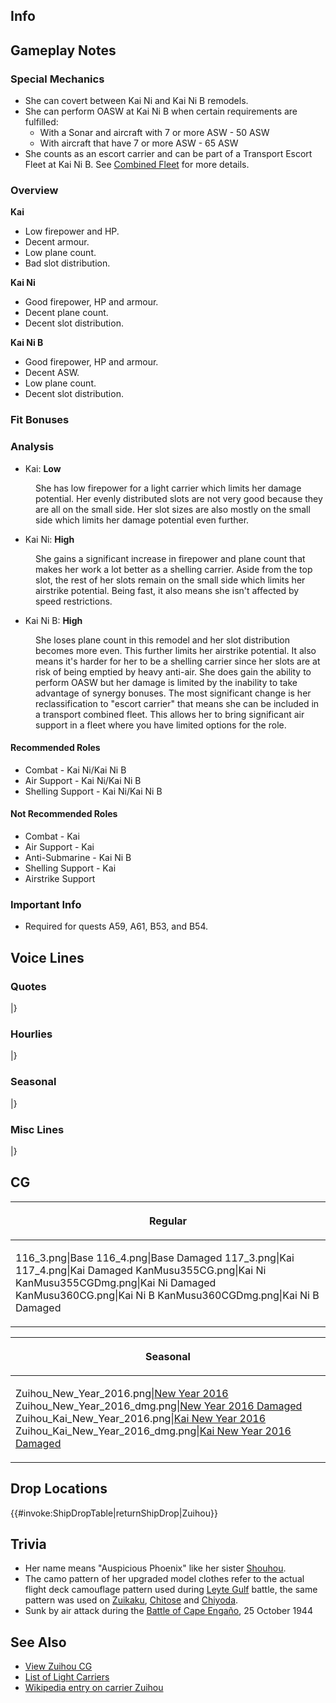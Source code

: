 ==Info==
{{KanmusuInfo|ID=112}}
{{KanmusuInfo|ID=113}}
{{KanmusuInfo|ID=355}}
{{KanmusuInfo|ID=360}}

==Gameplay Notes==
===Special Mechanics===
* She can covert between Kai Ni and Kai Ni B remodels.
* She can perform OASW at Kai Ni B when certain requirements are fulfilled:
** With a Sonar and aircraft with 7 or more ASW - 50 ASW
** With aircraft that have 7 or more ASW - 65 ASW
* She counts as an escort carrier and can be part of a Transport Escort Fleet at Kai Ni B. See [[Combined Fleet]] for more details.

===Overview===
'''Kai'''
* Low firepower and HP.
* Decent armour.
* Low plane count.
* Bad slot distribution.

'''Kai Ni'''
* Good firepower, HP and armour.
* Decent plane count.
* Decent slot distribution.

'''Kai Ni B'''
* Good firepower, HP and armour.
* Decent ASW.
* Low plane count.
* Decent slot distribution.

===Fit Bonuses===
{{:{{BASEPAGENAME}}/Equipment Bonuses}}
{{clear}}

===Analysis===
* Kai: '''Low'''
: She has low firepower for a light carrier which limits her damage potential. Her evenly distributed slots are not very good because they are all on the small side. Her slot sizes are also mostly on the small side which limits her damage potential even further.

* Kai Ni: '''High'''
: She gains a significant increase in firepower and plane count that makes her work a lot better as a shelling carrier. Aside from the top slot, the rest of her slots remain on the small side which limits her airstrike potential. Being fast, it also means she isn't affected by speed restrictions.

* Kai Ni B: '''High'''
: She loses plane count in this remodel and her slot distribution becomes more even. This further limits her airstrike potential. It also means it's harder for her to be a shelling carrier since her slots are at risk of being emptied by heavy anti-air. She does gain the ability to perform OASW but her damage is limited by the inability to take advantage of synergy bonuses. The most significant change is her reclassification to "escort carrier" that means she can be included in a transport combined fleet. This allows her to bring significant air support in a fleet where you have limited options for the role.

====Recommended Roles====
* Combat - Kai Ni/Kai Ni B
* Air Support - Kai Ni/Kai Ni B
* Shelling Support - Kai Ni/Kai Ni B

====Not Recommended Roles====
* Combat - Kai
* Air Support - Kai
* Anti-Submarine - Kai Ni B
* Shelling Support - Kai
* Airstrike Support

===Important Info===
*Required for quests A59, A61, B53, and B54.

==Voice Lines==
===Quotes===
{{ShipquoteHeader}}
{{ShipquoteKai
|scenario = Introduction
|origin = 瑞鳳です。軽空母ですが、錬度が上がれば、正規空母並の活躍をお見せできます。
|translation = I'm Zuihou. Even though I'm a light carrier, I can show you that I'll be as good as standard carriers with some experience.
|audio = Zuihou-Introduction.ogg
}}
{{ShipquoteKai
|scenario = Introduction
|kai = yes
|origin = 瑞鳳です！改装後の服はどうでしょうか。また頑張ります。
|translation = I'm Zuihou! How are my remodelled clothes? I'll keep doing my best.
|audio = ZuihouKai-Introduction.ogg
}}
{{ShipquoteKai
|scenario = Introduction
|kai2 = yes
|origin = 瑞鳳です！大規模改装しちゃえました！ぎゅーっと、もっと頑張ります！
|translation = I'm Zuihou! I've gotten my major remodel! I'll do my very, very best!
|audio = ZuihouKaiNi-Intro.mp3
}}
{{ShipquoteKai
|scenario = Library
|origin = 祥鳳型軽空母、瑞鳳です。
も元々は高速給油艦として計画され、次に潜水母艦、最終的に軽空母として完成しました。
小柄なボディだけれど、機動部隊最後の日まで敢闘しました。
|translation = I'm the Shouhou-class light carrier, Zuihou.<ref>The IJN officially classified her as a Zuihou-class carrier, the Shouhou-class designation was used in post-war publications.</ref> 
I was orginally planned as a high-speed oiler, then a submarine tender, then I was finally completed as a light carrier.<ref>She was originally planned as the oiler Takasaki, later submarine tender after Japan left the [https://en.wikipedia.org/wiki/London_Naval_Treaty London Naval Treaty].</ref>
I may have a small body but I fought to the last days of the Task Force.
|audio = Zuihou-Library.ogg
}}
{{ShipquoteKai
|scenario = Secretary 1
|origin = 九九艦爆は、足が可愛いのよ、足が。
|translation = The Type 99 has cute landing gear don't you know.
|audio = Zuihou-Secretary_1.ogg
}}
{{ShipquoteKai
|scenario = Secretary 2
|origin = 彗星は彗星で悪くないんだけれど、整備大変なのよ、整備が。
|translation = The Suisei isn't bad but the maintenance is a nightmare.<ref>The [https://en.wikipedia.org/wiki/Aichi_Atsuta Aichi Atsuta] engine used in the Suisei was notorious for being difficult to maintain.</ref>
|audio = Zuihou-Secretary_2.ogg
}}
{{ShipquoteKai
|scenario = Secretary 3
|origin = 天山は…って、あれ？うん、提督？格納庫弄るの止めてくれない？うん…ていうか、邪魔。
|translation = The Tenzan is... huh? Uh, Admiral? Can you please stop groping my hangar? Yeah... you're being a bother.
|audio = Zuihou-Secretary_3.ogg
}}
{{ShipquoteKai
|scenario = Secretary Idle
|origin = 近海の索敵や、輸送船団の護衛も大事よね。って、提督、仕事しようよ。
|translation = It's important to patrol the coastal waters and escort convoys too. L-let's get to work, Admiral.
|audio = Zuihou-Idle.ogg
}}
{{ShipquoteKai
|scenario = Secretary (Married)
|origin = 提督、いつもお疲れさま。私たち軽空母も大事にしてくれて、嬉しいな。
|translation = Thanks for all your hard work, Admiral. I'm happy that you take good care of us light carriers.
|audio = Zuihou-Wedding_Line.ogg
}}
{{ShipquoteKai
|scenario = Secretary (Married)
|kai = yes
|origin = 提督、あの、私、卵焼きいっぱい焼いたんだけど、食べる？やあ、本当？へへ、良かった。
|translation = I, uh, made a lot of omelette, Admiral; want some? Oh, really? Hehe, that's great.
|audio = ZuihouKai-Wedding_Line.ogg
}}
{{ShipquoteKai
|scenario = Wedding
|origin = 提督、何に？航空隊の視察…じゃないの？あ、なんか顔が真剣だけど。えっ、その花束って、えっ、私に。あ…あ…どうしよう。あ…あ…ありが…とう。
|translation = What is it, Admiral? It's not an... air wing inspection right? Ah, you have a really serious expression on. Eh, that bouquet is, eh, for me. Ah... ah... What should I do? Th-thank...you.
|audio = Zuihou-Wedding.ogg
}}
{{ShipquoteKai
|scenario = Player's Score
|origin = 戦績とかいつ見るの？今で、いや。別に、いつでもいいけど。
|translation = When are you going to have a look at the score? Not now. No reason, anytime is fine.
|audio = Zuihou-Looking_At_Scores.ogg
}}
{{ShipquoteKai
|scenario = Joining the Fleet
|origin = 航空母艦、瑞鳳。推して参ります。
|translation = Aircraft carrier, Zuihou. Heading out now.
|audio = Zuihou-Joining_A_Fleet.ogg
}}
{{ShipquoteKai
|scenario = Joining the Fleet
|kai = yes
|origin = 航空母艦、瑞鳳。抜錨しちゃいます！
|translation = Aircraft carrier, Zuihou. Setting sail!
|audio = ZuihouKai-Joining_A_Fleet.ogg
}}
{{ShipquoteKai
|scenario = Joining the Fleet
|kai2 = yes
|origin = はい、瑞鳳もご一緒します、もちろん！
|translation = Yes, I'll definitely be coming along too!<ref>Introduced as Final Battle 2018 sortie start line.</ref>
|audio = Zuihou_Kantai_Kessen_2018_Sortie.mp3
}}
{{ShipquoteKai
|scenario = Equipment 1
|origin = 新鋭機っていいよね、やっぱり。
|translation = New planes are definitely nice.
|audio = Zuihou-Equipment_1.ogg
}}
{{ShipquoteKai
|scenario = Equipment 1
|kai = yes
|origin = いい艦載機ですね、かわいいです。
|translation = This is a nice plane, it's cute.
|audio = ZuihouKai-Equipment_1.ogg
}}
{{ShipquoteKai
|scenario = Equipment 2
|origin = 高速給油艦とかに戻しちゃ駄目だからね。
|translation = Don't turn me back into a high-speed oiler.
|audio = Zuihou-Equipment_2.ogg
}}
{{ShipquoteKai
|scenario = Equipment 3
|origin = いいかもね。
|translation = Looks good.
|audio = Zuihou-Equipment_3.ogg
}}
{{ShipquoteKai
|scenario = Equipment 3
|kai = yes
|origin = お弁当、食べる？
|translation = Want to have a lunch box?
|audio = ZuihouKai-Equip3.mp3
}}
{{ShipquoteKai
|scenario = Supply
|origin = 艦載機もしっかり頼むわね。
|translation = Please take care of my planes too.
|audio = Zuihou-Supply.ogg
}}
{{ShipquoteKai
|scenario = Supply
|kai = yes
|origin = ありがとう。後でお返しに、卵焼き焼いてあげるね。
|translation = Thanks. I'll cook some omelette for you in return later.
|audio = ZuihouKai-Supply.ogg
}}
{{ShipquoteKai
|scenario = Docking (Minor Damage)
|origin = 装甲は薄いからね。当たらなきゃいいのよ。
|translation = My armour is thin after all. It's best that I don't get hit.
|audio = Zuihou-Docking_Minor.ogg
}}
{{ShipquoteKai
|scenario = Docking (Major Damage)
|origin = やられちゃったな。温泉、入りたいな。
|translation = I got beat. I wanna get in a hot spring.
|audio = Zuihou-DockMajor.mp3
}}
{{ShipquoteKai
|scenario = Docking (Major Damage)
|kai = yes
|origin = ううん…やられちゃった。少し長湯してもいいかな、ね？
|translation = Yeah... I got beat. Can I take a bit of a long bath?
|audio = ZuihouKai-DockMajor.mp3
}}
{{ShipquoteKai
|scenario = Construction
|origin = 新しい艦ができたみたい。空母かな。
|translation = Looks like a new ship has arrived. Is it a carrier?
|audio = Zuihou-Construction.ogg
}}
{{ShipquoteKai
|scenario = Construction
|kai = yes
|origin = 新しい艦娘が来たみたい。正規空母かな？
|translation = Looks like a new ship girl has arrived. Is it a standard carrier?
|audio = ZuihouKai-Construction.ogg
}}
{{ShipquoteKai
|scenario = Returning from Sortie
|origin = 艦隊が帰投しました。みんな無事かな。
|translation = The fleet has returned to port. Is everyone alright?
|audio = Zuihou-Returning_From_Sortie.ogg
}}
{{ShipquoteKai
|scenario = Starting a Sortie
|origin = 小沢艦隊の本当の力、見せてやりましょ。
|translation = I'll now show you the true power of the Ozawa Fleet.<ref>The fleet under [https://en.wikipedia.org/wiki/Jisabur%C5%8D_Ozawa Vice Admiral Ozawa Jisaburou] at the Battle of the Philippine Sea.</ref>
|audio = Zuihou-Starting_A_Sortie.ogg
}}
{{ShipquoteKai
|scenario = Starting a Sortie
|kai2 = yes
|origin = 三航戦、旗艦、瑞鳳、抜錨しちゃいます！
|translation = CarDiv3, flagship Zuihou, setting sail!
|audio = ZuihouKaiNi-Sortie.mp3
}}
{{ShipquoteKai
|scenario = Starting a Battle
|origin = さあ、やるわよ！攻撃隊、発艦。
|translation = Now, let's do this! Attack corps, take off.
|audio = Zuihou-Battle_Start.ogg
}}
{{ShipquoteKai
|scenario = Attack
|origin = アウトレンジ、決めます。
|translation = We'll decide this at long range.<ref>IJN planes had superior range to USN ones and they would try to engage USN carrier beyond the range of their aircraft.</ref>
|audio = Zuihou-Attack.ogg
}}
{{ShipquoteKai
|scenario = Attack
|kai2 = yes
|origin = 六五三空、発艦始めてください！
|translation = 653rd, please begin takeoff!<ref>Referring to the [https://ja.wikipedia.org/wiki/%E7%AC%AC%E5%85%AD%E4%BA%94%E4%B8%89%E6%B5%B7%E8%BB%8D%E8%88%AA%E7%A9%BA%E9%9A%8A 653rd Naval Air Group] that operated from Zuihou, [[Chitose]] and [[Chiyoda]] during the Battle of Leyte Gulf.</ref>
|audio = ZuihouKaiNi-Attack.mp3
}}
{{ShipquoteKai
|scenario = Air Battle
|origin = 数は少なくても、精鋭だから。
|translation = Even if they are few, they are the elite.
|audio = Zuihou-Air_Battle.ogg
}}
{{ShipquoteKai
|scenario = Night Battle
|origin = そうね、追撃しちゃいますか。
|translation = That's right, we need to pursue them.
|audio = Zuihou-Night_Battle.ogg
}}
{{ShipquoteKai
|scenario = Night Battle
|kai = yes
|origin = よし、艦隊、追撃戦に移行します。行きます。
|translation = Alright fleet, let's begin the pursuit. Let's go.
|audio = ZuihouKai-NightBattle.mp3
}}
{{ShipquoteKai
|scenario = MVP
|origin = 瑞鳳の航空隊が活躍したの、やった。軽空母だって、頑張れば活躍できるのよ。
|translation = I'm glad that my attack corps were able to contribute lots. I can play a large role even if I'm a light carrier.
|audio = Zuihou-MVP.ogg
}}
{{ShipquoteKai
|scenario = Minor Damage 1
|origin = きゃ…飛行甲板は無事。
|translation = Kyah... The flight deck is still fine.
|audio = Zuihou-Minor_Damage_1.ogg
}}
{{ShipquoteKai
|scenario = Minor Damage 1
|kai = yes
|origin = いや、飛行甲板が…格納庫が…
|translation = No, my flight deck is... my hangar is...
|audio = ZuihouKai-MinorDamage1.mp3
}}
{{ShipquoteKai
|scenario = Minor Damage 2
|origin = 痛た…たたた。やるわね。
|translation = Ow...owowow. Now you've done it.
|audio = Zuihou-Minor_Damage_2.ogg
}}
{{ShipquoteKai
|scenario = Minor Damage 2
|kai = yes
|origin = 痛た…たたた。あんまりこの迷彩は役に立たないのかな。
|translation = Ow...owowow. I wonder if this camouflage is of any use.
|audio = ZuihouKai-MinorDamage2.mp3
}}
{{ShipquoteKai
|scenario = Major Damage
|origin = やら…れた。あ…でも、エンガノ岬のようにはいかないん、だから。
|translation = They... got me. Ah... But this won't go like Cape Engano.<ref>She was sunk during the [https://en.wikipedia.org/wiki/Battle_of_Leyte_Gulf Battle of Leyte Gulf] at the Battle of cape Engano.</ref>
|audio = Zuihou-Major_Damage.ogg
}}
{{ShipquoteKai
|scenario = Sunk
|origin = 総員、退艦。また、沈むのね。祥鳳、また、会えるかな。
|translation = All hands, abandon ship. I'm sinking again huh. I wonder if I can meet Shouhou again.
|audio = Zuihou-Sunk.ogg
}}
|} <references/>

{{clear}}

===Hourlies===
{{ShipquoteHeader | type = hourly}}
{{ShipquoteKai
|scenario = 00:00 
|origin = 日付が変わったよ、提督。
|translation = The date has changed, Admiral.
|audio = Zuihou-00.ogg
}}
{{ShipquoteKai
|scenario = 01:00 
|origin = 現在時刻、マルヒトマルマル。
|translation = The time is now 0100.
|audio = Zuihou-01.ogg
}}
{{ShipquoteKai
|scenario = 02:00 
|origin = 時刻はマルフタマルマル。眠くない？
|translation = The time is now 0200. Aren't you sleepy?
|audio = Zuihou-02.ogg
}}
{{ShipquoteKai
|scenario = 03:00 
|origin = 提督、マルサンマルマルになりました。
|translation = It's now 0300, Admiral.
|audio = Zuihou-03.ogg
}}
{{ShipquoteKai
|scenario = 04:00 
|origin = 時刻は…マルヨンマルマルよ。朝じゃないの。
|translation = The time is... 0400. It's not morning yet.
|audio = Zuihou-04.ogg
}}
{{ShipquoteKai
|scenario = 05:00 
|origin = 現在時刻…マルゴマルマル…。とうとう朝になっちゃった。
|translation = The time is now... 0500... It's finally morning now.
|audio = Zuihou-05.ogg
}}
{{ShipquoteKai
|scenario = 06:00 
|origin = マルロクマルマル。思い切り朝よ。
|translation = 0600. It's really morning now.
|audio = Zuihou-06.ogg
}}
{{ShipquoteKai
|scenario = 07:00 
|origin = マルナナマルマルです。提督、朝ご飯作って?
|translation = It's 0700. Are you making breakfast, Admiral?
|audio = Zuihou-07.ogg
}}
{{ShipquoteKai
|scenario = 08:00 
|origin = 時刻は、マルハチマルマルです。
|translation = The time is now 0800.
|audio = Zuihou-08.ogg
}}
{{ShipquoteKai
|scenario = 09:00 
|origin = 現在時刻、マルキュウマルマルよ。一応直掩機飛ばしとく？
|translation = The time is now 0900. Should send out the combat air patrols?
|audio = Zuihou-09.ogg
}}
{{ShipquoteKai
|scenario = 10:00 
|origin = ヒトマルマルマルです。さあ、お仕事お仕事。
|translation = It's 1000. Right, time to get to work.
|audio = Zuihou-10.ogg
}}
{{ShipquoteKai
|scenario = 11:00 
|origin = ヒトヒトマルマル。お弁当食べちゃう？
|translation = 1100. Do you want to have a lunch box?
|audio = Zuihou-11.ogg
}}
{{ShipquoteKai
|scenario = 12:00 
|origin = お昼です！提督、お弁当広げましょう♪。私の作った玉子焼き食べる。
|translation = It's luncht! Let's lay out the lunch box, Admiral♪ Have some of the omelette that I made.
|audio = Zuihou-12.ogg
}}
{{ShipquoteKai
|scenario = 13:00 
|origin = 午後の部です！ヒトサンマルマルよ。
|translation = It's the afternoon now! It's 1300.
|audio = Zuihou-13.ogg
}}
{{ShipquoteKai
|scenario = 14:00 
|origin = 時刻は、ヒトヨンマルマルになりました。
|translation = The time is now 1400.
|audio = Zuihou-14.ogg
}}
{{ShipquoteKai
|scenario = 15:00 
|origin = ヒトゴーマルマルよ。スイーツ食べたいな。ねぇ、提督♪。
|translation = It's 1500. I want to eat some sweets. Hey, Admiral♪
|audio = Zuihou-15.ogg
}}
{{ShipquoteKai
|scenario = 16:00 
|origin = 時刻は、ヒトロク…マルマルですっ♪。
|translation = The time is now 16... 00♪
|audio = Zuihou-16.ogg
}}
{{ShipquoteKai
|scenario = 17:00 
|origin = ヒトナナマルマルよ。そろそろ夜ね。
|translation = It's 1700. It's almost night huh.
|audio = Zuihou-17.ogg
}}
{{ShipquoteKai
|scenario = 17:00 
|kai2 = yes
|origin = ヒトナナマルマルよ。見て見て、夕日！ねぇ、大好き。
|translation = It's 1700. Look at the sunset! Hey, I love it.<ref>She's being coy here. What she says can both means she loves the sunset or she loves you.</ref>
|audio = ZuihouKaiNi-1700.mp3
}}
{{ShipquoteKai
|scenario = 18:00 
|origin = 日没です。ヒトハチマルマルよ。
|translation = It's sunset. It's 1800.
|audio = Zuihou-18.ogg
}}
{{ShipquoteKai
|scenario = 19:00 
|origin = ヒトマルマ…あ、つまり、7時よ。日が暮れたわね。
|translation = 100... Ah, I mean it's 7 o'clock. The sun has set.
|audio = Zuihou-19.ogg
}}
{{ShipquoteKai
|scenario = 20:00 
|origin = フタマルマルマル。お腹空かない？
|translation = 2000. Aren't you hungry?
|audio = Zuihou-20.ogg
}}
{{ShipquoteKai
|scenario = 21:00 
|origin = 現在時刻、フタヒトマルマルよ。半舷上陸で飲みに行っちゃう？
|translation = The time is now 2100. Want to take some shore leave and go drinking?
|audio = Zuihou-21.ogg
}}
{{ShipquoteKai
|scenario = 22:00 
|origin = 提督、フタフタマルマルです。今日も疲れたねぇ。えっ、疲れてないの？
|translation = It's 2200, Admiral. Today was tiring too. Eh, you're not tired?
|audio = Zuihou-22.ogg
}}
{{ShipquoteKai
|scenario = 23:00 
|origin = 現在時刻、フタサンマルマル。ふ…ふぁ…あ…あ…早く寝て、早く起きようよ。
|translation = The time is now 2300. *yaaaaaaaaaawn*... Early to bed, early to rise.
|audio = Zuihou-23.ogg
}}
|} <references/>

{{clear}}

===Seasonal===
{{SeasonalHeaderOld}}
{{SeasonalQuote
|scenario = [[Seasonal/Christmas_2014|Christmas 2014]]
|origin =クリスマスですね。私もクリスマスっぽい卵焼き焼いてみたな！どう？
|translation =	It's Christmas, isn't it? I tried to make Christmas themed tamagoyaki! How is it?
|audio = Zuihou_christmas2014.ogg
|notes =
}}
{{SeasonalQuote
|scenario = [[Seasonal/New_Year_2015|New Year 2015]]
|origin = 謹賀新年、あけましておめでとうございます。・・・あのっ・・・私の作った伊達巻・・・たべる？
|translation =	I wish you a very Happy New Year. …Umm… Want to try… some of the datemaki I made?<ref>[https://en.wikipedia.org/wiki/Osechi Datemaki] is part of the traditional Japanese New Year spread. It is sweet rolled omelette mixed with fish paste or mashed shrimp.</ref>
|audio = Zuihou_New_Years_Day_2016.ogg
|notes = 
}}
{{SeasonalQuote
|scenario = [[Seasonal/Setsubun_2015|Setsubun 2015]]
|origin =節分の季節ですね。一応、豆も炒っておきました。提督用の卵焼きも、万全です！
|translation =	So it’s already the time for Setsubun. I’ve already roasted the beans. The omelette for the Admiral is also perfect!
|audio = Zuihou_Setsubun_2015_Sec1.ogg
|notes = 
}}
{{SeasonalQuote
|scenario = [[Seasonal/Second_Anniversary|2nd Anniversary]]
|origin = 提督、今日は素敵な一日ですね。そんな日に、一緒に玉子焼き食べれて、よかったです！
|translation =	Today is a wonderful day, Admiral. It’d be good if we could have omelettes together on a day like this.
|audio = 112_Zuihou_2ndAnniv.mp3
|notes = 
}}
{{SeasonalQuote
|scenario = [[Seasonal/Early_Autumn_2015_Seasonal_Update|Early Autumn 2015]]
|origin = 提督、秋ですね。卵焼きもいいけど、焼き芋もいいですよね？焼き芋、焼いちゃう？
|translation =	It’s autumn, Admiral. Omelette is fine but roasted sweet potato is nice too right? Shall we make some?
|audio = Zuihou_Early_Autumn2015.ogg
|notes =
}}
{{SeasonalQuote
|scenario = [[Seasonal/End_of_Year_2015|End of Year 2015]]
|origin = 提督、あっという間に今年も年末です。一緒に大掃除かんばりましょ！私箒持ってきますね！
|translation =	The year just flew by, Admiral. Let’s spring clean together! I’ll go get a broom!
|audio = Zuihou_Year_End_2015_Sec1.ogg
|notes = 
}}
{{SeasonalQuote
|scenario = [[Seasonal/Valentine%27s_Day_2016|Valentine’s Day 2016]]
|origin = 提督、私が本気で作ったチョコレート…食べる？
|translation =	Will you have some… of the chocolate I put my heart into, Admiral?
|audio = Zuihou_Valentine_Sec1.ogg
|notes = 
}}
{{SeasonalQuote
|scenario = [[Seasonal/White_Day_2016|White Day 2016]]
|origin = えぇ、提督、これ私に？あぁ…チョコレートのお返しですか？ありがとうございます♪
|translation =	Eh, is this for me, Admiral? Ah… in return for the chocolates? Thank you very much♪
|audio = Zuihou_White_Day_2016.ogg
|notes = 
}}
{{SeasonalQuote
|scenario = [[Seasonal/Third_Anniversary|3rd Anniversary]]
|origin = 提督、三周年です、三周年！記念の卵焼き、はりきって沢山つくりますね！
|translation =	It’s the 3rd Anniversary now, Admiral! I’ll do my best to make lots of Anniversary omelettes!
|audio = Zuihou_3rd_Anniversary_Sec1.mp3
|notes = 
}}
{{SeasonalQuote
|scenario = [[Seasonal/Rainy_Season_2016|Rainy Season 2016]]
|origin = 雨の日が多い。はぁ…梅雨の季節ですね。雨の鎮守府も、静かでいいですね。うふふ♪
|translation =	So many rainy days. *Sigh*… It’s the rainy season. It’s nice how the rain makes the Naval Base peaceful.  Ufufu♪
|audio = Zuihou_Rainy_Season_2016_Sec1.mp3
|notes = 
}}
{{SeasonalQuote
|scenario = [[Seasonal/Early_Summer_2016|Early Summer 2016]]
|origin = 提督、少し暑くなってきましたね。夏が来ちゃうのかぁ？あぁ…水着、どうしよう…
|translation =	It’s gotten a bit hotter, Admiral. Is it summer already? Ah… What’ll I do about my swimsuit… 
|audio = Zuihou_Early_Summer_Sec1_2016.ogg
|notes = 
}}
{{SeasonalQuote
|scenario = [[Seasonal/Summer_2016|Midsummer 2016]]
|origin = 夏ですね。提督、一緒にかき氷はどう？私…いちごミルク！提督は？何味がお好き？
|translation =	It’s summer. How about getting some shaved ice with me, Admiral? I’ll… have strawberry milk! What will you have, Admiral? What flavour do you like?
|audio = Zuihou_Sec1_Midsummer_2016.ogg
|notes = 
}}
{{SeasonalQuote
|scenario = [[Seasonal/Coming_of_Spring_2017|Spring 2017]]
|origin = 提督、春ですね。やっぱり春はうきうきしちゃいます。春の新作卵焼き、食べる？
|translation =	It’s spring, Admiral. Spring definitely makes me feel cheerful. Would you like to try my new springtime omelette? 
|audio = Zuihou_Spring_Sec1_2017.mp3
|notes = 
}}
{{SeasonalQuote
|scenario = [[Seasonal/Fifth_Anniversary|5th Anniversary]]
|origin = 提督、五周年です、五周年。記念の美味しい卵焼き、張り切っていっぱい焼きますね。提督、食べる？
|translation =	It’s the 5th Anniversary, Admiral. I’ll work hard to make some delicious tamagoyaki to celebrate. Will you have some, Admiral?
|audio = Zuihou_5th_Anniversary_Sec1.mp3
|notes = 
}}
{{SeasonalQuote
|scenario = [[Seasonal/Summer_2018|Summer 2018]]
|origin = 提督、少し暑くなって来ましたね。夏が来ちゃうのかぁ。あぁ、水着どうしよう？
|translation =	It's gotten a bit hotter, Admiral. I guess summer is coming. Ah, what should I do about a swimsuit?
|audio = Zuihou_Summer_2018_Sec1.mp3
|notes = 
}}
{{SeasonalQuote
|scenario = [[Seasonal/Sixth_Anniversary|6th Anniversary]]
|origin = 提督、六周年です！六周年！お祝いの美味しい卵焼き、いっぱい、いっぱい作るから。提督、いっぱい食べる？
|translation =	Admiral, it's the 6th Anniversary! It's here! I'm going to make lots and lots of delicious celebratory omelettes. Admiral, will you eat lots?
|audio = Zuihou_6th_Anniversary_Sec2.mp3
|notes = Secretary 2
}}
{{SeasonalQuote
|scenario = [[Seasonal/Seventh_Anniversary|7th Anniversary 2020]]
|origin = 提督、七周年！七周年です！美味しい、卵焼きのコツ。それは、愛情なんです。提督、知ってました？本当？
|translation =	Admiral, it's the 7th Anniversary! It really is! The secret to delicious omelettes is love. Admiral, did you know that? You did?
|audio = Zuihou_7th_Anniversary_Secretary_2.mp3
|notes = Secretary 2
}}
{{SeasonalQuote
|scenario = [[Seasonal/Eighth_Anniversary|8th Anniversary]]
|origin = 提督、ついに八周年です。八周年。お祝いの玉子焼き、張り切ってたくさん作りました。提督、提督、たべりゅ？
|translation =	Admiral, it's the 8th Anniversary. It really is. I worked really hard to make a ton of celebratory omelette. Admiral, Admiral, want some?
|audio = Zuihou_8th Anniversary_Secretary_1.mp3
|notes = 
}}
|}<references/>

{{clear}}

===Misc Lines===
{{SeasonalHeaderOld}}
{{SeasonalQuote
|scenario = [[Seasonal/Final_Battle|Eve of the Final Battle 2018]]
|origin = いよいよ捷一号作戦。瑞鳳、も行ってきます。
|translation =	It’s finally time for Operation Sho-1. I’ll be going too.
|audio = Zuihou_Kantai_Kessen_2018_Sec1.mp3
|notes = 
}}
{{SeasonalQuote
|scenario = [[Seasonal/Final_Battle|Final Battle 2018]]
|origin = 瑞鳳、出撃準備、完了です。瑞鶴さん、いつでも！
|translation =	I’ve completed preparations for sortie. I’m ready anytime, Zuikaku!
|audio = Zuihou_Kantai_Kessen_2018_Sec2.mp3
|notes = Secretary 2
}}
{{SeasonalQuote
|scenario = [[Seasonal/Final_Battle|Final Battle 2018]]
|origin = 機動部隊本隊所属、瑞鳳、参ります！
|translation =	Member of the Mobile Force Main Body, Zuihou, setting off!
|audio = Zuihou_Kantai_Kessen_2018_JoinFleet.mp3
|notes = Joining the Fleet
}}
{{SeasonalQuote
|scenario = [[Seasonal/Final_Battle|Final Battle 2018]]
|origin = はい、瑞鳳もご一緒します、もちろん！
|translation =	Yes, of course I’m coming along too!
|audio = Zuihou_Kantai_Kessen_2018_Sortie.mp3
|notes = Starting a Sortie
}}
{{SeasonalQuote
|scenario = [[Seasonal/Final_Battle|Final Battle 2018]]
|origin = 瑞鳳の艦爆隊、お願い！
|translation =	I’m counting on you, my dive bomber squadrons!
|audio = Zuihou_Kantai_Kessen_2018_Atk.mp3
|notes = Attack
}}
{{SeasonalQuote
|scenario = [[Seasonal/Final_Battle|Final Battle 2018]]
|origin = ぎゃあぁー！まだ、まだ沈まなったら！
|translation =	Kyaaaah! I won’t, I won’t sink yet!
|audio = Zuihou_Kantai_Kessen_2018_MinorDmg1.mp3
|notes = Minor Damage 1
}}
{{SeasonalQuote
|scenario = [[Seasonal/Final_Battle|Homecoming 2018]]
|origin = 提督、ありがとうございます。瑞鳳も、帰ります。ありがとう。
|translation =	Thank you very much, Admiral. I’ve come home too. Thank you.
|audio = Zuihou_Homecoming_2018_Sec1.mp3
|notes = 
}}
{{SeasonalQuote
|scenario = [[Summer 2020 Event]]
|origin = 行きます。瑞鳳航空隊、とれいぞ！いっけぇ〜！ 
|translation =	Here I go. Zuihou squadrons, go get them! Goooo!
|audio = Ship_Voice_Zuihou_Kai_Ni_B_Rainy-Summer_2020_Event_Friend_Fleet_1.mp3
|notes = Friend Fleet 1
}}
|}<references/>

{{clear}}

==CG==
{| class="mw-collapsible mw-collapsed wikitable" style="width: 100%;"
!Regular
|-
|<gallery>
116_3.png|Base
116_4.png|Base Damaged
117_3.png|Kai
117_4.png|Kai Damaged
KanMusu355CG.png|Kai Ni
KanMusu355CGDmg.png|Kai Ni Damaged
KanMusu360CG.png|Kai Ni B
KanMusu360CGDmg.png|Kai Ni B Damaged
</gallery>
|}

{| class="mw-collapsible mw-collapsed wikitable" style="width: 100%;"
!Seasonal
|-
|<gallery>
Zuihou_New_Year_2016.png|[[Seasonal/New_Year_2016|New Year 2016]]
Zuihou_New_Year_2016_dmg.png|[[Seasonal/New_Year_2016|New Year 2016 Damaged]]
Zuihou_Kai_New_Year_2016.png|[[Seasonal/New_Year_2016|Kai New Year 2016]]
Zuihou_Kai_New_Year_2016_dmg.png|[[Seasonal/New_Year_2016|Kai New Year 2016 Damaged]]
</gallery>
|}

== Drop Locations ==
{{#invoke:ShipDropTable|returnShipDrop|Zuihou}}

==Trivia==
*Her name means "Auspicious Phoenix" like her sister [[Shouhou]].
*The camo pattern of her upgraded model clothes refer to the actual flight deck camouflage pattern used during [http://en.wikipedia.org/wiki/Battle_of_Leyte_Gulf Leyte Gulf] battle, the same pattern was used on [[Zuikaku]], [[Chitose]] and [[Chiyoda]].
*Sunk by air attack during the [http://en.wikipedia.org/wiki/Battle_of_Cape_Enga%C3%B1o Battle of Cape Engaño], 25 October 1944

==See Also==
*[[Zuihou/Gallery|View Zuihou CG]]
*[[EliteCVL|List of Light Carriers]]
*[[wikipedia:Japanese aircraft carrier Zuihō|Wikipedia entry on carrier Zuihou]]
{{shiplist}}